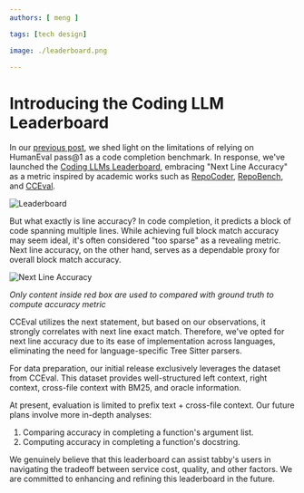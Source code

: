 ```yaml
---
authors: [ meng ]

tags: [tech design]

image: ./leaderboard.png

---
```

# Introducing the Coding LLM Leaderboard

In our [previous post](../13/model-evaluation), we shed light on the limitations of relying on HumanEval pass@1 as a code completion benchmark.
In response, we've launched the [Coding LLMs Leaderboard](http://leaderboard.tabbyml.com), embracing "Next Line Accuracy" as a metric inspired by academic works such as [RepoCoder](https://arxiv.org/abs/2303.12570), [RepoBench](https://arxiv.org/abs/2306.03091), and [CCEval](https://arxiv.org/abs/2310.11248).

![Leaderboard](./leaderboard.png)

But what exactly is line accuracy? In code completion, it predicts a block of code spanning multiple lines. While achieving full block match accuracy may seem ideal, it's often considered "too sparse" as a revealing metric.
Next line accuracy, on the other hand, serves as a dependable proxy for overall block match accuracy.

![Next Line Accuracy](./next-line-accuracy.png)

<p style={{"text-align": "center"}}>

*Only content inside red box are used to compared with ground truth to compute accuracy metric*

</p>

CCEval utilizes the next statement, but based on our observations, it strongly correlates with next line exact match. Therefore, we've opted for next line accuracy due to its ease of implementation across languages, eliminating the need for language-specific Tree Sitter parsers.

For data preparation, our initial release exclusively leverages the dataset from CCEval. This dataset provides well-structured left context, right context, cross-file context with BM25, and oracle information.

At present, evaluation is limited to prefix text + cross-file context. Our future plans involve more in-depth analyses:

1. Comparing accuracy in completing a function's argument list.
2. Computing accuracy in completing a function's docstring.

We genuinely believe that this leaderboard can assist tabby's users in navigating the tradeoff between service cost, quality, and other factors. We are committed to enhancing and refining this leaderboard in the future.